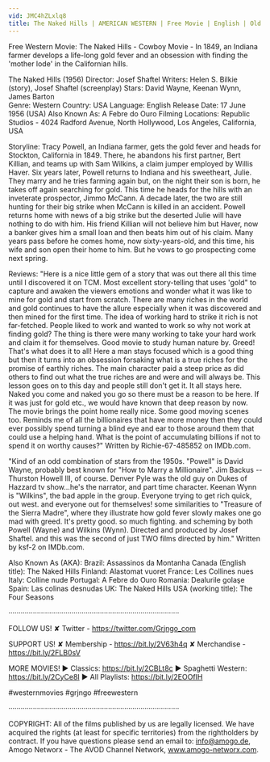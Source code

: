 ```yaml
---
vid: JMC4hZLxlq8
title: The Naked Hills | AMERICAN WESTERN | Free Movie | English | Old Western Movie | Full Length
---
```


Free Western Movie: The Naked Hills - Cowboy Movie - In 1849, an Indiana farmer develops a life-long gold fever and an obsession with finding the 'mother lode' in the Californian hills. 

The Naked Hills (1956)
Director: Josef Shaftel
Writers: Helen S. Bilkie (story), Josef Shaftel (screenplay)
Stars: David Wayne, Keenan Wynn, James Barton  
Genre: Western 
Country: USA
Language: English
Release Date: 17 June 1956 (USA) 
Also Known As: A Febre do Ouro 
Filming Locations: Republic Studios - 4024 Radford Avenue, North Hollywood, Los Angeles, California, USA 

Storyline:
Tracy Powell, an Indiana farmer, gets the gold fever and heads for Stockton, California in 1849. There, he abandons his first partner, Bert Killian, and teams up with Sam Wilkins, a claim jumper employed by Willis Haver. Six years later, Powell returns to Indiana and his sweetheart, Julie. They marry and he tries farming again but, on the night their son is born, he takes off again searching for gold. This time he heads for the hills with an inveterate prospector, Jimmo McCann. A decade later, the two are still hunting for their big strike when McCann is killed in an accident. Powell returns home with news of a big strike but the deserted Julie will have nothing to do with him. His friend Killian will not believe him but Haver, now a banker gives him a small loan and then beats him out of his claim. Many years pass before he comes home, now sixty-years-old, and this time, his wife and son open their home to him. But he vows to go prospecting come next spring.

Reviews:
"Here is a nice little gem of a story that was out there all this time until I discovered it on TCM. Most excellent story-telling that uses 'gold" to capture and awaken the viewers emotions and wonder what it was like to mine for gold and start from scratch. There are many riches in the world and gold continues to have the allure especially when it was discovered and then mined for the first time. The idea of working hard to strike it rich is not far-fetched. People liked to work and wanted to work so why not work at finding gold? The thing is there were many working to take your hard work and claim it for themselves. Good movie to study human nature by. Greed! That's what does it to all! Here a man stays focused which is a good thing but then it turns into an obsession forsaking what is a true riches for the promise of earthly riches. The main character paid a steep price as did others to find out what the true riches are and were and will always be. This lesson goes on to this day and people still don't get it. It all stays here. Naked you come and naked you go so there must be a reason to be here. If it was just for gold etc., we would have known that deep reason by now. The movie brings the point home really nice. Some good moving scenes too. Reminds me of all the billionaires that have more money then they could ever possibly spend turning a blind eye and ear to those around them that could use a helping hand. What is the point of accumulating billions if not to spend it on worthy causes?" Written by Richie-67-485852 on IMDb.com.

"Kind of an odd combination of stars from the 1950s. "Powell" is David Wayne, probably best known for "How to Marry a Millionaire". Jim Backus -- Thurston Howell III, of course. Denver Pyle was the old guy on Dukes of Hazzard tv show...he's the narrator, and part time character. Keenan Wynn is "Wilkins", the bad apple in the group. Everyone trying to get rich quick, out west. and everyone out for themselves! some similarities to "Treasure of the Sierra Madre", where they illustrate how gold fever slowly makes one go mad with greed. It's pretty good. so much fighting. and scheming by both Powell (Wayne) and Wilkins (Wynn). Directed and produced by Josef Shaftel. and this was the second of just TWO films directed by him." Written by ksf-2 on IMDb.com.

Also Known As (AKA):
Brazil: Assassinos da Montanha
Canada (English title): The Naked Hills
Finland: Alastomat vuoret
France: Les Collines nues
Italy: Colline nude
Portugal: A Febre do Ouro
Romania: Dealurile golaşe
Spain: Las colinas desnudas
UK: The Naked Hills
USA (working title): The Four Seasons

····················································································

FOLLOW US!
✘ Twitter - https://twitter.com/Grjngo_com

SUPPORT US!
✘ Membership - https://bit.ly/2V63h4q
✘ Merchandise - https://bit.ly/2FLB0sV

MORE MOVIES! 
► Classics: https://bit.ly/2CBLt8c 
► Spaghetti Western: https://bit.ly/2CyCe8I 
► All Playlists: https://bit.ly/2EOOfIH 

#westernmovies #grjngo #freewestern

····················································································

COPYRIGHT: All of the films published by us are legally licensed. We have acquired the rights (at least for specific territories) from the rightholders by contract. If you have questions please send an email to: info@amogo.de, Amogo Networx - The AVOD Channel Network, www.amogo-networx.com.
